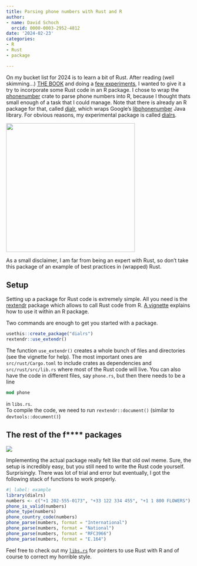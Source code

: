 ```yaml
---
title: Parsing phone numbers with Rust and R
author:
- name: David Schoch
  orcid: 0000-0003-2952-4812
date: '2024-02-23'
categories:
- R
- Rust
- package

---
```


On my bucket list for 2024 is to learn a bit of Rust. After reading (well skimming...) [THE BOOK](https://doc.rust-lang.org/book/) and doing a [few experiments](https://github.com/schochastics/rust_playground), I wanted to give it a try to incorporate some Rust code in an R package. I chose to wrap the [phonenumber](https://crates.io/crates/phonenumber) crate to parse phone numbers into R, because I thought thats small enough of a task that I could manage. Note that there is already an R package for that, called [dialr](https://github.com/socialresearchcentre/dialr), which wraps Google's [libphonenumber](https://github.com/google/libphonenumber) Java library. For obvious reasons, my experimental package is called [dialrs](https://github.com/schochastics/dialrs). 

![](dialrs.png){width=350px fig-align="center"}

As a small disclaimer, I am far from being an expert with Rust, so don't take this package of an example of best practices in (wrapped) Rust.

## Setup

Setting up a package for Rust code is extremely simple. All you need is the [rextendr](https://github.com/extendr/rextendr) package which allows to call Rust code from R. [A vignette](https://extendr.github.io/rextendr/articles/package.html) explains how to use it within an R package. 

Two commands are enough to get you started with a package.
```r
usethis::create_package("dialrs")
rextendr::use_extendr()
```
The function `use_extendr()` creates a whole bunch of files and directories (see the vignette for help). The most important ones are `src/rust/Cargo.toml` to include crates as dependencies and `src/rust/src/lib.rs` where most of the Rust code will live. You can also have the code in different files, say `phone.rs`, but then there needs to be a line

```rust
mod phone
```

in `libs.rs`.  
To compile the code, we need to run `rextendr::document()` (similar to `devtools::document()`)

## The rest of the f**** packages

![](owl.jpg){fig-align="center"}

Implementing the actual package really felt like that old owl meme. Sure, the setup is incredibly easy, but you still need to write the Rust code yourself. Surprisingly. There was lot of trial and error but eventually, I got the following stack of functions to work properly.

```r
#| label: example
library(dialrs)
numbers <- c("+1 202-555-0173", "+33 122 334 455", "+1 1 800 FLOWERS")
phone_is_valid(numbers)
phone_type(numbers)
phone_country_code(numbers)
phone_parse(numbers, format = "International")
phone_parse(numbers, format = "National")
phone_parse(numbers, format = "RFC3966")
phone_parse(numbers, format = "E.164")
```

Feel free to check out my [`libs.rs`](https://github.com/schochastics/dialrs/blob/main/src/rust/src/lib.rs) for pointers to use Rust with R and of course to correct my horrible style.
